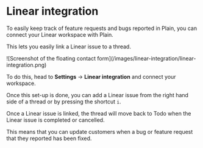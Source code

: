 
# Linear integration

To easily keep track of feature requests and bugs reported in Plain, you can connect your Linear workspace with Plain.

This lets you easily link a Linear issue to a thread.

<ImageContainer withBorder={true}>
  ![Screenshot of the floating contact form](/images/linear-integration/linear-integration.png)
</ImageContainer>

To do this, head to **Settings** → **Linear integration** and connect your workspace.

Once this set-up is done, you can add a Linear issue from the right hand side of a thread or by pressing the shortcut `i`.

Once a Linear issue is linked, the thread will move back to Todo when the Linear issue is completed or cancelled.

This means that you can update customers when a bug or feature request that they reported has been fixed.
